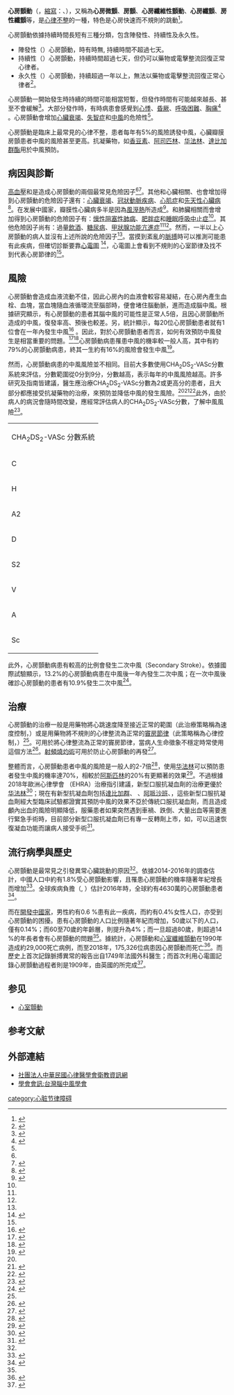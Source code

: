 {{other uses|心房撲動}}
{{medical}}
{{Infobox medical condition (new)
| name            = 心房顫動<br/>Atrial fibrillation
| image           = RapidAFib150 (cropped).jpg
| caption         = [[心電圖|心電圖]] 胸導程V4與V5的曲線，可看出略微不規律的心率，每分鐘跳動 150 次，同時也顯示出源自心房除極的P波消失。
| field           = [[心臟病學|心臟病學]]
| symptoms        = 無、[[心悸|心悸]]、[[昏厥|昏厥]]、[[呼吸困难|呼吸困难]]、[[心绞痛|心绞痛]]<ref name=Gray2010/><ref name=Mun2014/>
| complications   = [[心臟衰竭|心臟衰竭]]、[[失智症|失智症]]、[[中風|中風]]<ref name=Mun2014/>
| onset           = 年逾 50<ref name=Zoni2014/>
| duration        =
| causes          =
| risks           = [[高血壓|高血壓]]、{{tsl|en|valvular heart disease|瓣膜性心臟病}}、[[冠狀動脈疾病|冠狀動脈疾病]]、[[心肌症|心肌症]]、[[先天性心臟病|先天性心臟病]]、[[慢性阻塞性肺病|慢性阻塞性肺病]]、[[睡眠呼吸暂停|睡眠呼吸暂停]]<ref name=Mun2014/><ref name=Anu2014/><ref name=Ng2013/>
| diagnosis       = 感覺得到[[脉搏|脈搏跳動]]、[[心电图|心电图]]<ref name=Ferg2013/>
| differential    =[[心律不整|心律不整]]<ref>{{cite book|last1=Hui|first1=David|last2=Leung|first2=Alexander A.|last3=Padwal|first3=Raj|title=Approach to Internal Medicine: A Resource Book for Clinical Practice|date=2015|publisher=Springer|isbn=9783319118215|page=45|url=https://books.google.ca/books?id=35uoCgAAQBAJ&pg=PA45|language=en|access-date=2017-07-29|archive-date=2020-12-08|archive-url=https://web.archive.org/web/20201208151924/https://books.google.ca/books?id=35uoCgAAQBAJ&pg=PA45|dead-url=no}}</ref>
| prevention      =
| treatment       = 心跳速率控制或心跳節奏控制<ref name=Anu2014/>
| medication      =
| prognosis       =
| frequency       = 2.5% (已開發國家)；0.5% (開發中國家)<ref name=Zoni2014/>
| deaths          = 加上[[心房撲動|心房撲動]]=193,300 人  (2015)<ref name=GBD2015De>{{cite journal|last1=GBD 2015 Mortality and Causes of Death|first1=Collaborators.|title=Global, regional, and national life expectancy, all-cause mortality, and cause-specific mortality for 249 causes of death, 1980-2015: a systematic analysis for the Global Burden of Disease Study 2015.|journal=Lancet|date=8 October 2016|volume=388|issue=10053|pages=1459–1544|pmid=27733281|doi=10.1016/s0140-6736(16)31012-1}}</ref>
}}

'''心房顫動'''（{{lang-en|Atrial fibrillation}}，[[縮寫|縮寫]]：{{lang|en|Af}}、{{lang|en|A-fib}}），又稱為'''心房微顫'''、'''房顫'''、'''心房纖維性顫動'''、'''心房纖顫'''、'''房性纖顫'''等，是[[心律不整|心律不整]]的一種，特色是心房快速而不規則的跳動<ref>{{cite web|title=Heart Disease Other Related Conditions|url=http://www.cdc.gov/heartdisease/other_conditions.htm|website=cdc.gov|accessdate=19 February 2015|date=September 3, 2014|archive-date=2015-02-14|archive-url=https://web.archive.org/web/20150214234446/http://www.cdc.gov/heartdisease/other_conditions.htm|dead-url=no}}</ref>。

心房顫動依據持續時間長短有三種分類，包含陣發性、持續性及永久性。

* 陣發性（{{Lang|en|Paroxysmal}}）心房顫動，時有時無, 持續時間不超過七天。
* 持續性（{{Lang|en|Persistent}}）心房顫動，持續時間超過七天，但仍可以藥物或電擊整流回復正常心律者。
* 永久性（{{Lang|en|Permanent}}）心房顫動，持續超過一年以上，無法以藥物或電擊整流回復正常心律者<ref>{{Cite web|title=心房顫動治療 -節律與速率控制|url=http://www.afhealthcare.org.tw/index.php?action=info-in&cid=4&pid=7}}</ref>。

心房顫動一開始發生時持續的時間可能相當短暫，但發作時間有可能越來越長、甚至不會緩解<ref name="Zoni2014">{{cite journal|last1=Zoni-Berisso|first1=M|last2=Lercari|first2=F|last3=Carazza|first3=T|last4=Domenicucci|first4=S|title=Epidemiology of atrial fibrillation: European perspective.|journal=Clinical epidemiology|date=2014|volume=6|pages=213-20|pmid=24966695|doi=10.2147/CLEP.S47385}}</ref>。大部分發作時{{link-en|沒有症狀|Asymptomatic}}，有時病患會感覺到[[心悸|心悸]]、[[昏厥|昏厥]]、[[呼吸困難|呼吸困難]]、[[胸痛|胸痛]]<ref name="Gray2010">{{cite book|last1=Gray|first1=David|title=Chamberlain's Symptoms and Signs in Clinical Medicine: An Introduction to Medical Diagnosis|year=2010|publisher=Hodder Arnold|location=London|isbn=9780340974254|pages= [https://books.google.com/books?id=IXynWiryyjoC&pg=PA70 70–1]|edition=13th}}</ref> 。心房顫動會增加[[心臟衰竭|心臟衰竭]]、[[失智症|失智症]]和[[中風|中風]]的危險性<ref name="Mun2014" />。

心房顫動是臨床上最常見的心律不整，患者每年有5%的風險誘發中風，心臟瓣膜房顫患者中風的風險甚至更高。抗凝藥物，如[[香豆素|香豆素]]、[[乙酰水杨酸|阿司匹林]]、[[华法林|华法林]]、[[達比加群|達比加群酯]]用於中風預防。

== 病因與診斷 ==
[[高血壓|高血壓]]和{{link-en|瓣膜性心臟病|vavular heart disease}}是造成心房顫動的兩個最常見危險因子<ref name="Anu2014" /><ref name="Ng2013">{{cite journal|last1=Nguyen|first1=TN|last2=Hilmer|first2=SN|last3=Cumming|first3=RG|title=Review of epidemiology and management of atrial fibrillation in developing countries.|journal=International Journal of Cardiology|date=10 September 2013|volume=167|issue=6|pages=2412–20|pmid=23453870|doi=10.1016/j.ijcard.2013.01.184}}</ref>。其他和心臟相關、也會增加得到心房顫動的危險因子還有：[[心臟衰竭|心臟衰竭]]、[[冠狀動脈疾病|冠狀動脈疾病]]、[[心肌症|心肌症]]和[[先天性心臟病|先天性心臟病]]<ref name="Anu2014">{{cite journal|last1=Anumonwo|first1=JM|last2=Kalifa|first2=J|title=Risk Factors and Genetics of Atrial Fibrillation.|journal=Cardiology clinics|date=November 2014|volume=32|issue=4|pages=485–494|pmid=25443231|doi=10.1016/j.ccl.2014.07.007}}</ref>。在发展中國家，瓣膜性心臟病多半是因為[[風溼熱|風溼熱]]所造成<ref name="Kna2013">{{cite journal|last1=Mischke|first1=K|last2=Knackstedt|first2=C|last3=Marx|first3=N|last4=Vollmann|first4=D|title=Insights into atrial fibrillation.|journal=Minerva medica|date=April 2013|volume=104|issue=2|pages=119-30|pmid=23514988}}</ref>。和肺臟相關而會增加得到心房顫動的危險因子有：[[慢性阻塞性肺病|慢性阻塞性肺病]]、[[肥胖症|肥胖症]]和[[睡眠呼吸中止症|睡眠呼吸中止症]]<ref name="Mun2014" />。其他危險因子尚有：過量[[乙醇|飲酒]]、[[糖尿病|糖尿病]]、[[甲狀腺功能亢進症|甲狀腺功能亢進症]]<ref name="Mun2014" /><ref name="Kna2013" />。然而，一半以上心房顫動的病人並沒有上述所說的危險因子<ref name="Mun2014" />。當摸到紊亂的[[脈搏|脈搏]]時可以推測可能患有此疾病，但確切診斷要靠[[心電圖|心電圖]]    <ref name="Ferg2013">{{cite journal |author=Ferguson C, Inglis SC, Newton PJ, Middleton S, Macdonald PS, Davidson PM |title=Atrial fibrillation: stroke prevention in focus |journal=ACC |volume=00 |issue=2 |pages=92–8 |year=2013 |pmid=24054541 |doi=10.1016/j.aucc.2013.08.002 |url=http://www.sciencedirect.com/science/article/pii/S1036731413001690 |last2=Inglis |last3=Newton |last4=Middleton |last5=MacDonald |last6=Davidson |access-date=2015-03-24 |archive-date=2015-09-24 |archive-url=https://web.archive.org/web/20150924183633/http://www.sciencedirect.com/science/article/pii/S1036731413001690 |dead-url=no }}</ref>，心電圖上會看到不規則的心室節律及找不到代表心房節律的{{tsl|en|P wave (electrocardiography)|P波 (心電圖)|P波}}<ref name="Ferg2013" />。

== 風險 ==
心房顫動會造成血液流動不佳，因此心房內的血液會較容易凝結，在心房內產生血栓、血塊，當血塊隨血液循環流至腦部時，便會堵住腦動脈，進而造成腦中風。根據研究顯示，有心房顫動的患者其腦中風的可能性是正常人5倍，且因心房顫動所造成的中風，復發率高、預後也較差。另，統計顯示，每20位心房顫動患者就有1位會在一年內發生中風<ref>{{Cite journal|title=Reply to Mavrogenis et al.|url=http://dx.doi.org/10.1055/s-0042-110567|last=Gonzalez|first=Jean-Michel|last2=Barthet|first2=Marc|date=2016-09-26|journal=Endoscopy|issue=10|doi=10.1055/s-0042-110567|volume=48|pages=952–952|issn=0013-726X}}</ref> 。因此，對於心房顫動患者而言，如何有效預防中風發生是相當重要的問題。<ref>{{Cite journal|title=Stroke patients with atrial fibrillation have a worse prognosis than patients without: data from the Austrian Stroke registry|url=https://doi.org/10.1016/j.ehj.2004.06.030|last=Steger|first=Christina|last2=Pratter|first2=Angelika|date=2004-10-01|journal=European Heart Journal|issue=19|doi=10.1016/j.ehj.2004.06.030|volume=25|pages=1734–1740|issn=0195-668X|last3=Martinek-Bregel|first3=Monika|last4=Avanzini|first4=Marion|last5=Valentin|first5=Andreas|last6=Slany|first6=Jörg|last7=Stöllberger|first7=Claudia}}</ref><ref name="#1">{{Cite web|title=Stroke risk when you have atrial fibrillation|url=https://www.health.harvard.edu/heart-health/stroke-risk-when-you-have-atrial-fibrillation|accessdate=2021-03-22|last=Publishing|first=Harvard Health|work=Harvard Health|archive-date=2021-01-22|archive-url=https://web.archive.org/web/20210122023958/https://www.health.harvard.edu/heart-health/stroke-risk-when-you-have-atrial-fibrillation|dead-url=no}}</ref>心房顫動病患罹患中風的機率較一般人高，其中有約79%的心房顫動病患，終其一生約有16%的風險會發生中風<ref>{{Cite web|title=IMPROVING DETECTION OF ATRIAL FIBRILLATION AFTER TRANSIENT ISCHAEMIC ATTACK AND STROKE|url=http://dx.doi.org/10.26226/morressier.5ab8f562d462b8029238d011|access-date=2021-11-11|date=2018-05-09|last=Ghosh|first=Madhura|work=dx.doi.org}}</ref>。

然而，心房顫動病患的中風風險並不相同。目前大多數使用CHA<sub>2</sub>DS<sub>2</sub>-VASc分數系統來評估，分數範圍從0分到9分，分數越高，表示每年的中風風險越高。許多研究及指南皆建議，醫生應治療CHA<sub>2</sub>DS<sub>2</sub>-VASc分數為2或更高分的患者，且大部分都應接受抗凝藥物的治療，來預防並降低中風的發生風險。<ref name="#1"/><ref>{{Cite journal|title=Atomic models for the polypeptide backbones of myohemerythrin and hemerythrin|url=https://pubmed.ncbi.nlm.nih.gov/5|last=Hendrickson|first=W. A.|last2=Ward|first2=K. B.|date=1975-10-27|journal=Biochemical and Biophysical Research Communications|issue=4|doi=10.1016/0006-291x(75)90508-2|volume=66|pages=1349–1356|issn=1090-2104|pmid=5|access-date=2021-03-22|archive-date=2020-10-17|archive-url=https://web.archive.org/web/20201017100826/https://pubmed.ncbi.nlm.nih.gov/5/|dead-url=no}}</ref><ref>{{Cite journal|title=Effect of chloroquine on cultured fibroblasts: release of lysosomal hydrolases and inhibition of their uptake|url=https://pubmed.ncbi.nlm.nih.gov/4|last=Wiesmann|first=U. N.|last2=DiDonato|first2=S.|date=1975-10-27|journal=Biochemical and Biophysical Research Communications|issue=4|doi=10.1016/0006-291x(75)90506-9|volume=66|pages=1338–1343|issn=1090-2104|pmid=4|last3=Herschkowitz|first3=N. N.|access-date=2021-03-22|archive-date=2021-08-09|archive-url=https://web.archive.org/web/20210809225828/https://pubmed.ncbi.nlm.nih.gov/4/|dead-url=no}}</ref>此外，由於病人的病況會隨時間改變，應經常評估病人的CHA<sub>2</sub>DS<sub>2</sub>-VASc分數，了解中風風險<ref>{{Cite web|title=project_intro_detail|url=http://www.hc.mmh.org.tw/webhc/project_intro_detail.aspx?project=7514&page=QA|access-date=2021-11-11|work=www.hc.mmh.org.tw|archive-date=2021-11-11|archive-url=https://web.archive.org/web/20211111120310/http://www.hc.mmh.org.tw/webhc/project_intro_detail.aspx?project=7514&page=QA|dead-url=no}}</ref>。
{| class="wikitable"
| colspan="3" |CHA<sub>2</sub>DS<sub>2</sub>-VASc 分數系統
|-
|C
|心臟衰竭  Congestive heart failure
|有：+1分
|-
|H
|高血壓  Hypertension
|有：+1分
|-
|A2
|年齡 Age
|≧75歲：+2分
|-
|D
|糖尿病 Diabetes
|有：+1分
|-
|S2
|中風Stroke/ TIA /血栓栓塞史
|有：+2分
|-
|V
|血管疾病 Vascular  disease
|無：0

有：+1分
|-
|A
|年齡 Age
|65-74歲：+1分
|-
|Sc
|性別
|女性：+1分
|}
此外，心房顫動病患有較高的比例會發生二次中風（Secondary Stroke）。依據國際試驗顯示，13.2%的心房顫動病患在中風後一年內發生二次中風；在一次中風後確診心房顫動的患者有10.9%發生二次中風<ref>{{Cite journal|title=Atrial Fibrillation Known Before or Detected After Stroke Share Similar Risk of Ischemic Stroke Recurrence and Death|url=https://pubmed.ncbi.nlm.nih.gov/31009353|last=Yang|first=Xiao-Meng|last2=Rao|first2=Zhen-Zhen|date=2019-05|journal=Stroke|issue=5|doi=10.1161/STROKEAHA.118.024176|volume=50|pages=1124–1129|issn=1524-4628|pmid=31009353|last3=Gu|first3=Hong-Qiu|last4=Zhao|first4=Xing-Quan|last5=Wang|first5=Chun-Juan|last6=Liu|first6=Li-Ping|last7=Liu|first7=Chelsea|last8=Wang|first8=Yi-Long|last9=Li|first9=Zi-Xiao|access-date=2021-11-11|archive-date=2021-11-11|archive-url=https://web.archive.org/web/20211111120328/https://pubmed.ncbi.nlm.nih.gov/31009353/|dead-url=no}}</ref>。

== 治療 ==
心房顫動的治療一般是用藥物將心跳速度降至接近正常的範圍（此治療策略稱為速度控制，{{lang|en|rate control}}）或是用藥物將不規則的心律整流為正常的[[竇房節律|竇房節律]]（此策略稱為心律控制，{{lang|en|rhythm control}}）<ref name=Anu2014/>。{{link-en|電極心臟整流|Cardioversion}}可用於將心律整流為正常的竇房節律，當病人生命徵象不穩定時常使用這個方法<ref>{{cite journal|last1=Oishi|first1=ML|last2=Xing|first2=S|title=Atrial fibrillation: management strategies in the emergency department.|journal=Emergency medicine practice|date=February 2013|volume=15|issue=2|pages=1-26; quiz 27|pmid=23369365}}</ref>。[[射頻燒灼術|射頻燒灼術]]可用於防止心房顫動的再發<ref>{{cite journal|last1=Amerena|first1=JV|last2=Walters|first2=TE|last3=Mirzaee|first3=S|last4=Kalman|first4=JM|title=Update on the management of atrial fibrillation.|journal=The Medical journal of Australia|date=4 November 2013|volume=199|issue=9|pages=592–7|pmid=24182224|doi=10.5694/mja13.10191}}</ref>。

整體而言，心房顫動患者中風的風險是一般人的2-7倍<ref>{{Cite journal|title=Mortality and rate of stroke or embolism in atrial fibrillation during long-term follow-up in the embolism in left atrial thrombi (ELAT) study|url=http://dx.doi.org/10.1002/clc.4960270111|last=Stöllberger|first=Claudia|last2=Chnupa|first2=Pavel|date=2004-01|journal=Clinical Cardiology|issue=1|doi=10.1002/clc.4960270111|volume=27|pages=40–46|issn=0160-9289|last3=Abzieher|first3=Christine|last4=Länger|first4=Thomas|last5=Finsterer|first5=Josef|last6=Klem|first6=Igor|last7=Hartl|first7=Elisabeth|last8=Wehinger|first8=Cornelius|last9=Schneider|first9=Barbara}}</ref>，使用[[华法林|华法林]]可以預防患者發生中風的機率達70%，相較於[[乙酰水杨酸|阿斯匹林]]的20%有更顯著的效果<ref>{{Cite web|title=Faculty Opinions recommendation of Robotic magnetic navigation for atrial fibrillation ablation.|url=http://dx.doi.org/10.3410/f.12509.469991|access-date=2021-11-11|date=2006-04-11|last=Shen|first=Win-Kuang|work=Faculty Opinions – Post-Publication Peer Review of the Biomedical Literature}}</ref>。不過根據2018年歐洲心律學會 （EHRA）治療指引建議，新型口服抗凝血劑的治療更優於[[华法林|华法林]]<ref>{{Cite journal|title=The 2018 European Heart Rhythm Association Practical Guide on the use of non-vitamin K antagonist oral anticoagulants in patients with atrial fibrillation: executive summary|url=http://dx.doi.org/10.5603/kp.2018.0180|last=Steffel|first=Jan|last2=Verhamme|first2=Peter|date=2018-09-07|journal=Kardiologia Polska|issue=9|doi=10.5603/kp.2018.0180|volume=76|pages=1283–1298|issn=1897-4279|last3=Potpara|first3=Tatjana S.|last4=Albaladejo|first4=Pierre|last5=Antz|first5=Matthias|last6=Desteghe|first6=Lien|last7=Haeusler|first7=Karl Georg|last8=Oldgren|first8=Jonas|last9=Reinecke|first9=Holger}}</ref>；現在有新型抗凝血劑包括[[達比加群|達比加群]]、 {{Le|Rivaroxaban}}、[[阿哌沙班|阿哌沙班]]、{{Le|Edoxaban}}，這些新型口服抗凝血劑經大型臨床試驗都證實其預防中風的效果不亞於傳統口服抗凝血劑，而且造成顱內出血的風險明顯降低，服藥患者如果突然遇到車禍、跌倒、大量出血等需要進行緊急手術時，目前部分新型口服抗凝血劑已有專一反轉劑上市，如{{Le|Idarucizumab}}，可以迅速恢復凝血功能而讓病人接受手術<ref>{{Cite web|title=中華民國心律醫學會 台灣心房顫動之現況與併發症 心房顫動之藥物及非藥物治療|url=http://thrs.org.tw/DB/Information/file/10/1.pdf|access-date=2021-11-11|archive-date=2021-11-11|archive-url=https://web.archive.org/web/20211111115528/http://thrs.org.tw/DB/Information/file/10/1.pdf|dead-url=no}}</ref>。

== 流行病學與歷史 ==
心房顫動是最常見之引發異常心臟跳動的原因<ref name=Mun2014/>。依據2014-2016年的調查估計，中國人口中約有1.8%受心房顫動影響，且罹患心房顫動的機率隨著年紀增長而增加<ref>{{Cite journal|title=Atrial fibrillation prevalence, awareness and management in a nationwide survey of adults in China|url=http://dx.doi.org/10.1136/heartjnl-2020-317915|last=Du|first=Xin|last2=Guo|first2=Lizhu|date=2021-01-28|journal=Heart|issue=7|doi=10.1136/heartjnl-2020-317915|volume=107|pages=535–541|issn=1355-6037|last3=Xia|first3=Shijun|last4=Du|first4=Jing|last5=Anderson|first5=Craig|last6=Arima|first6=Hisatomi|last7=Huffman|first7=Mark|last8=Yuan|first8=Yiqiang|last9=Zheng|first9=Yang}}</ref>。全球疾病負擔（{{Lang|en|Global Burden of Disease}}, {{Lang|en|GBD}}）估計2016年時，全球約有4630萬的心房顫動患者<ref>{{Cite journal|title=Heart Disease and Stroke Statistics—2019 Update: A Report From the American Heart Association|url=https://www.ahajournals.org/doi/10.1161/CIR.0000000000000659|last=Benjamin|first=Emelia J.|last2=Muntner|first2=Paul|date=2019-03-05|journal=Circulation|issue=10|doi=10.1161/CIR.0000000000000659|volume=139|language=en|issn=0009-7322|last3=Alonso|first3=Alvaro|last4=Bittencourt|first4=Marcio S.|last5=Callaway|first5=Clifton W.|last6=Carson|first6=April P.|last7=Chamberlain|first7=Alanna M.|last8=Chang|first8=Alexander R.|last9=Cheng|first9=Susan|access-date=2021-11-11|archive-date=2022-02-21|archive-url=https://web.archive.org/web/20220221072825/https://www.ahajournals.org/doi/10.1161/CIR.0000000000000659|dead-url=no}}</ref>。

而在[[開發中國家|開發中國家]]，男性約有0.6 %患有此一疾病，而約有0.4%女性人口，亦受到心房顫動的困擾。患有心房顫動的人口比例隨著年紀而增加，50歲以下的人口，僅有0.14%；而60至70歲的年齡層，則提升為4%；而一旦超過80歲，則超過14 %的年長者會有心房顫動的問題<ref name="Zoni2014" />。據統計，心房顫動和[[心室纖維顫動|心室纖維顫動]]在1990年造成約29,000死亡病例，而至2018年，175,326位病患因心房顫動而死亡<ref>{{Cite web|title=National Health Interview Survey, 1989: Multiple Cause of Death, Dates of Death, 1989-1991|url=http://dx.doi.org/10.3886/icpsr06478|access-date=2021-11-11|date=1995-06-05|work=ICPSR Data Holdings}}</ref>。而歷史上首次記錄脈搏異常的報告出自1749年法國外科醫生{{link-en|尚巴提·德·塞納|Jean-Baptiste de Sénac}}；而首次利用心電圖記錄心房顫動過程者則是1909年，由英國的{{link-en|湯瑪斯·路易斯爵士|Thomas Lewis}}所完成<ref name="Mun2014">{{cite journal|last1=Munger|first1=TM|last2=Wu|first2=LQ|last3=Shen|first3=WK|title=Atrial fibrillation.|journal=Journal of biomedical research|date=January 2014|volume=28|issue=1|pages=1-17|pmid=24474959|doi=10.7555/JBR.28.20130191}}</ref>。

==参见==
*[[心室顫動|心室顫動]]

==参考文献==
{{reflist|2}}

==外部連結==
*[http://www.thrscare.org.tw/ 社團法人中華民國心律醫學會衛教資訊網] {{Wayback|url=http://www.thrscare.org.tw/ |date=20211202205950 }} 
*[https://www.stroke.org.tw/GoWeb2/include/index.php?Page=5-1&paper02=13877796405bc97296a0b98 學會會訊:台灣腦中風學會 ] {{Wayback|url=https://www.stroke.org.tw/GoWeb2/include/index.php?Page=5-1&paper02=13877796405bc97296a0b98 |date=20211111120315 }}

[[category:心脏节律障碍|category:心脏节律障碍]]